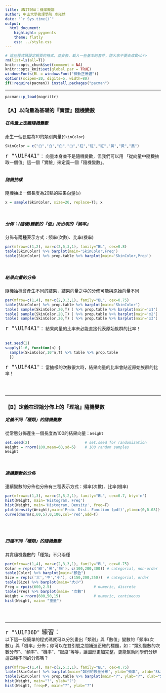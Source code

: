 ```yaml
---
title: UNIT05A：機率概論
author: 中山大學管理學院 卓雍然
date: "`r Sys.time()`"
output: 
  html_document:
    highlight: pygments
    theme: flatly
    css: ../style.css
---
```


```r
# 這些程式碼設定網頁的格式，並安裝、載入一些基本的套件，請大家不要去改動<br>
rm(list=ls(all=T))
knitr::opts_chunk$set(comment = NA)
knitr::opts_knit$set(global.par = TRUE)
windowsFonts(BL = windowsFont("微軟正黑體")) 
options(scipen=20, digits=5, width=80)
if(!require(pacman)) install.packages("pacman")
```
<hr>


```r
pacman::p_load(magrittr)
```

### 【A】以向量為基礎的『實證』隨機變數

##### 在向量上定義隨機變數
產生一個長度為10的類別向量(`SkinColor`)
```r
SkinColor = c("白","白","白","白","紅","紅","紅","黃","黃","黑")
```

<span style="font-size:20px">`r "\U1F4A1"`</span>：
向量本身並不是隨機變數，但我們可以用
「從向量中隨機抽取一個值」這一個「實驗」來定義一個「隨機變數」。<br><br>

##### 隨機抽樣
隨機抽出一個長度為20點的結果向量(`x`)
```r
x = sample(SkinColor, size=20, replace=T); x
```
<br>

##### 分佈：(隨機)變數的『值』所出現的『頻率』
分佈有兩種表示方式：頻率(次數)、比率(機率)
```r
par(mfrow=c(1,2), mar=c(2,5,3,1), family="BL", cex=0.8)
table(SkinColor) %>% barplot(main='SkinColor,Freq')
table(SkinColor) %>% prop.table %>% barplot(main='SkinColor,Prop')
```
<br>

##### 結果向量的分佈
隨機抽樣會產生不同的結果，結果向量之中的分佈可能與原始向量不同
```r
par(mfrow=c(1,4), mar=c(2,3,3,1), family="BL", cex=0.75)
table(SkinColor) %>% prop.table %>% barplot(main='SkinColor')
table( sample(SkinColor,20,T) ) %>% prop.table %>% barplot(main='x1')
table( sample(SkinColor,20,T) ) %>% prop.table %>% barplot(main='x2')
table( sample(SkinColor,20,T) ) %>% prop.table %>% barplot(main='x3')
```

<span style="font-size:20px">`r "\U1F4A1"`</span>：
結果向量的比率未必能直接代表原始族群的比率！<br><br>

```r
set.seed(2)
sapply(1:6, function(n) {
  sample(SkinColor,10^n,T) %>% table %>% prop.table
  })
```

<span style="font-size:20px">`r "\U1F4A1"`</span>：
當抽樣的次數很大時，結果向量的比率會貼近原始族群的比率！<br><br>

<br><hr>

### 【B】定義在理論分佈上的『理論』隨機變數

##### 定義不同「種類」的隨機變數
從常態分佈產生一個長度為100的結果向量：`Weight` 
```r
set.seed(2)                         # set.seed for randomization
Weight = rnorm(100,mean=60,sd=5)    # 100 random samples
Weight
```
<br>

##### 連續變數的分佈
連續變數的分佈也分佈有三種表示方式：頻率(次數)、比率(機率)
```r
par(mfrow=c(1,3), mar=c(2,5,2,1), family="BL", cex=0.7, bty='n')
hist(Weight, main='Histogram, Freq')
hist(Weight, main='Histogram, Density', freq=F)
plot(density(Weight),main='Prob. Dist. Function (pdf)',ylim=c(0,0.08))
curve(dnorm(x,60,5),0,100,col='red',add=T)
```
<br><br>

##### 四種不同「種類」的隨機變數
其實隨機變數的「種類」不只兩種
```r
par(mfrow=c(1,4), mar=c(2,3,3,1), family="BL", cex=0.75)
Color = rep(c('綠','黑','褐'), c(100,200,300)) # categorial, non-order
table(Color) %>% barplot(main="顏色")
Size = rep(c('大','中','小'), c(150,200,250))  # categorial, order
table(Size) %>% barplot(main="大小")
Freq = rpois(600,2.5)                   # numeric, discrete   
table(Freq) %>% barplot(main= "次數")
Weight = rnorm(600,50,15)               # numeric, contineous 
hist(Weight, main= "重量")
```
<br><br><hr>

<p class="wwl">
<span style="font-size:20px">`r "\U1F36D"` 練習：</span><br>
以下這一段簡單的程式碼就可以分別畫出「類別」與「數值」變數的「頻率(次數)」與「機率」分佈；你可以在雙引號之間補進正確的標題，如："類別變數的次數分布"、"頻率"、"機率"、"密度"等等，讓圖形更加完整，更能幫助同學們分辨這四種不同的分佈嗎？ 
</p class="wwl">

```r
par(mfrow=c(1,4), mar=c(2,5,3,1), family="BL", cex=0.75)
table(SkinColor) %>% barplot(main="類別的數量分布", ylab="頻率", xlab="SkinColor")
table(SkinColor) %>% prop.table %>% barplot(main="?", ylab="?", xlab="SkinColor")
hist(Weight, main="?", ylab="?")
hist(Weight, freq=F, main="?", ylab="?")
```


